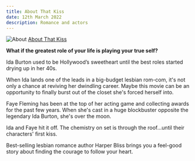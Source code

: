 ```yaml
---
title: About That Kiss
date: 12th March 2022
description: Romance and actors
---
```


![About](/img/aboutthiskiss.jpg)
<a href="https://www.audible.com/pd/About-That-Kiss-Audiobook/B09F8GL8S6?eac_link=U4iYHiKxKuDc&ref=web_search_eac_asin_1&eac_selected_type=asin&eac_selected=B09F8GL8S6&qid=rjlbUt63SQ&eac_id=131-9173905-6001050_rjlbUt63SQ&sr=1-1" target="_blank">About That Kiss</a>

**What if the greatest role of your life is playing your true self?**

Ida Burton used to be Hollywood’s sweetheart until the best roles started drying up in her 40s.

When Ida lands one of the leads in a big-budget lesbian rom-com, it's not only a chance at reviving her dwindling career. Maybe this movie can be an opportunity to finally burst out of the closet she's forced herself into.

Faye Fleming has been at the top of her acting game and collecting awards for the past few years. When she's cast in a huge blockbuster opposite the legendary Ida Burton, she's over the moon.

Ida and Faye hit it off. The chemistry on set is through the roof...until their characters' first kiss.

Best-selling lesbian romance author Harper Bliss brings you a feel-good story about finding the courage to follow your heart.